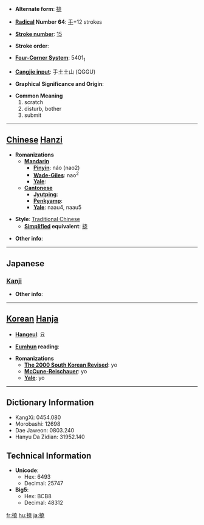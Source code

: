 * '''Alternate form''': [[挠]]

* '''[[Wiktionary:Chinese radical index| Radical]] Number 64''': [[Wiktionary:Chinese radical index 手|手]]+12 strokes

* '''[[Wiktionary:Chinese total strokes index|Stroke number]]''': [[Wiktionary:Chinese total strokes index 15|15]]

* '''Stroke order''': 

* '''[[Wiktionary:Chinese four corner index|Four-Corner System]]''': 5401<sub>1</sub>

* '''[[Wiktionary:Chinese Cangjie index|Cangjie input]]''': 手土土山 (QGGU)

* '''Graphical Significance and Origin''': 

* '''Common Meaning'''
*#scratch
*# disturb, bother
*# submit


----

== [[Chinese]] [[Hanzi]] ==

* '''Romanizations'''
** '''[[Mandarin]]'''
*** '''[[Pinyin]]''': náo (nao2)
*** '''[[Wade-Giles]]''': nao<sup>2</sup>
*** '''[[Yale]]''': 
** '''[[Cantonese]]'''
*** '''[[Jyutping]]''':
*** '''[[Penkyamp]]''': 
*** '''[[Yale]]''': naau4, naau5

* '''Style''': [[Traditional Chinese]] 
** '''[[Simplified Chinese|Simplified]] equivalent''': [[挠]]

* '''Other info''': 

----

==Japanese==
===[[Kanji]]===
{{kanji|on readings=[[どう]] (dō), [[こう]] (kō), [[じょう]] (jō)
|kun readings=[[たわめる]] (tawameru), [[みだれる]] (midareru), [[みだす]] (midasu)
}}

* '''Other info''':  

----

== [[Korean]] [[Hanja]] ==

* '''[[Hangeul]]''': 요

* '''[[Eumhun]] reading''': 

* '''Romanizations'''
** '''[[The 2000 South Korean Revised Romanization|The 2000 South Korean Revised]]''': yo
** '''[[McCune-Reischauer]]''': yo
** '''[[Yale]]''': yo

----

== Dictionary Information ==

* KangXi: 0454.080
* Morobashi: 12698
* Dae Jaweon: 0803.240
* Hanyu Da Zidian: 31952.140

== Technical Information ==

* '''Unicode''':
** Hex: 6493
** Decimal: 25747
* '''Big5''':
** Hex: BCB8
** Decimal: 48312

[[fr:撓]]
[[hu:撓]]
[[ja:撓]]
